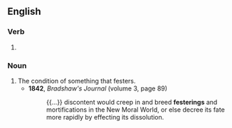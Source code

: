 ==English==

===Verb===
{{head|en|present participle}}

# {{present participle of|fester|lang=en|nocat=1}}

===Noun===
{{en-noun}}

# The condition of something that festers.
#* '''1842''', ''Bradshaw's Journal'' (volume 3, page 89)
#*: {{...}} discontent would creep in and breed '''festerings''' and mortifications in the New Moral World, or else decree its fate more rapidly by effecting its dissolution.